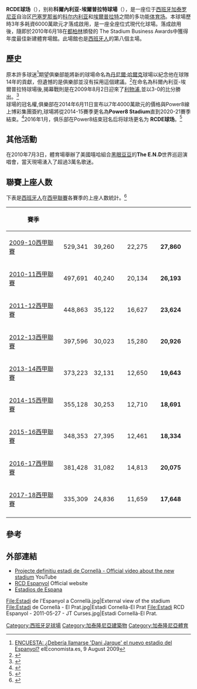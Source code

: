 {{NoteTA
|G1= 西甲
|G2= football
}}
{{Infobox_Stadium
| stadium_name        =  RCDE球场<br />RCDE Stadium
| image               =  [[File:EstadioRCDE_Pano.jpg|300px]]
| caption             = '''[[歐洲足協足球場分類|欧洲足联足球场]]''' {{rating|4|4}}
| location            =  [[西班牙|西班牙]][[加泰隆尼亞|加泰隆尼亞]]<br />[[巴塞隆納|巴塞隆納]][[科爾內利亞德略夫雷加特|科尔内利亚]]
| coordinates         =  {{coord|41|20|52.3|N|2|4|32.4|E|display=inline,title}}
| broke_ground        =  2003年5月9日
| built               =  2005年5月9日
| opened              =  2009年8月2日
| renovated           =
| expanded            = 
| closed              =
| demolished          =
| owner               =  [[皇家西班牙人體育俱樂部|西班牙人]]
| operator            =  [[皇家西班牙人體育俱樂部|西班牙人]]
| surface             =  天然草
| construction_cost   =  6000萬[[歐元|歐元]]
| architect           =  Mark Fenwick<br /><br />Javier Iribarren<br />(Reid Fenwick Asociados)<br /><br />Esteban Gasulla<br />(Gasulla Arquitectura y Gestió)
| structural engineer = 
| services engineer   =  PGI Group
| general_contractor  =  [[西班牙營建集團|FCC]]
| project_manager     =  Jacques Coltard
| main_contractors    = 
| former_names        = 
| tenants             =  [[皇家西班牙人體育俱樂部|西班牙人]]
| capacity            =  40,500
| suites              =  44
| record_attendance   =  {{formatnum: 40240}} <br />[[皇家西班牙人體育俱樂部|西班牙人]]-[[皇家馬德里足球俱樂部|皇家馬德里]]<br /> 2011年2月13日
}}
'''RCDE球场'''（{{lang|en|RCDE Stadium}}），别称'''科爾內利亚-埃爾普拉特球場'''（{{lang-ca|Estadi Cornellà-El Prat}}），是一座位于[[西班牙|西班牙]][[加泰罗尼亚|加泰罗尼亚]]自治区[[巴塞罗那省|巴塞罗那省]]的[[科爾內利亞德略夫雷加特|科尔内利亚]]和[[埃尔普拉特-德略布雷加特|埃爾普拉特]]之間的多功能[[体育场|体育场]]。本球場歷時3年多耗資6000萬歐元才落成啟用，是一座全座位式現代化球場。落成啟用後，隨即於2010年6月18在[[都柏林|都柏林]]頒發的 The Stadium Business Awards中獲得年度最佳新建體育場館。此場館也是[[皇家西班牙人體育俱樂部|西班牙人]]的第八個主場。

==歷史==
原本許多球迷<ref>[http://ecodiario.eleconomista.es/futbol/noticias/1463321/08/09/La-aficion-del-Espanyol-pide-a-traves-de-Internet-que-el-nuevo-estadio-se-llame-Daniel-Jarque.html ENCUESTA: ¿Debería llamarse 'Dani Jarque' el nuevo estadio del Espanyol?] {{Wayback|url=http://ecodiario.eleconomista.es/futbol/noticias/1463321/08/09/La-aficion-del-Espanyol-pide-a-traves-de-Internet-que-el-nuevo-estadio-se-llame-Daniel-Jarque.html |date=20170317143504 }} elEconomista.es, 9 August 2009</ref>期望俱樂部能將新的球場命名為[[丹尼爾·哈爾克|丹尼爾·哈爾克]]球場以紀念他在球隊14年的貢獻，但遺憾的是俱樂部並沒有採用這個建議。<ref>{{cite news|url= http://www.marca.com/2009/08/10/futbol/equipos/espanyol/1249936796.html|title= Pedro Tomás: "Permitidme que no me pronuncie porque no sería oportuno decir nada"|accessdate= 12 August 2009|date= 10 August 2009|work= Marca.com|archive-date= 2017-03-17|archive-url= https://web.archive.org/web/20170317144209/http://www.marca.com/2009/08/10/futbol/equipos/espanyol/1249936796.html|dead-url= no}}</ref>在命名為科爾內利亚-埃爾普拉特球場後,揭幕戰則是在2009年8月2日迎來了[[利物浦足球俱樂部|利物浦]],並以3-0的比分勝出。<ref>{{cite web|url=http://goal.com/en-us/news/85/england/2009/08/02/1418541/liverpool-crushed-as-espanyol-celebrates-new-stadium-in|title=Liverpool Crushed As Espanyol Celebrates New Stadium In Style|date=2 August 2009|work=Goal.com|accessdate=4 August 2009|archive-date=2015-04-14|archive-url=https://web.archive.org/web/20150414160055/http://www.goal.com/en-us/news/85/england/2009/08/02/1418541/liverpool-crushed-as-espanyol-celebrates-new-stadium-in|dead-url=no}}</ref><br />球場的冠名權,俱樂部在2014年6月11日宣布以7年4000萬歐元的價格與Power8線上博彩集團簽約,球場將從2014-15賽季更名為'''Power8 Stadium'''直到2020-21賽季結束。<ref>{{cite web|url=http://www.rtve.es/deportes/20140613/estadio-del-espanyol-pasa-llamarse-power8-stadium-hasta-2021/953920.shtml|title=El estadio del Espanyol pasa a llamarse 'Power8 Stadium' hasta 2021|language=es|work=RTVE.es|date=13 June 2014|accessdate=7 July 2014|archive-date=2014-11-02|archive-url=https://web.archive.org/web/20141102012451/http://www.rtve.es/deportes/20140613/estadio-del-espanyol-pasa-llamarse-power8-stadium-hasta-2021/953920.shtml|dead-url=no}}</ref>2016年1月，俱乐部在Power8结束冠名后将球场更名为 '''RCDE球场'''。<ref>{{cite web|url=http://www.elperiodico.com/es/noticias/deportes/espanyol-liquida-contrato-power8-4783465|title=El Espanyol da por liquidado el contrato con Power8|date=29 December 2015|accessdate=18 March 2017|publisher=El Periódico|language=es|archive-date=2017-03-19|archive-url=https://web.archive.org/web/20170319195901/http://www.elperiodico.com/es/noticias/deportes/espanyol-liquida-contrato-power8-4783465|dead-url=no}}</ref>

==其他活動==

在2010年7月3日，體育場舉辦了美國嘻哈組合[[黑眼豆豆|黑眼豆豆]]的'''The E.N.D'''世界巡迴演唱會，當天現場湧入了超過3萬名歌迷。 

==聯賽上座人数==

下表是[[皇家西班牙人體育俱樂部|西班牙人]]在[[西班牙甲組足球聯賽|西甲聯賽]]各賽季的上座人数統計。<ref>{{cite web|url=http://www.oscarjulia.com/2013/05/27/espectadors-a-cornella-el-prat/|title=Espectadors a Cornellà-El Prat|website=OscarJulia.com|date=27 May 2013|language=ca}}{{dead link|date=2018年5月 |bot=InternetArchiveBot |fix-attempted=yes }}</ref>

{|class="wikitable sortable" style="text-align:right"
|-
! 賽季
!width=65|{{Tooltip|總上座數|Total season attendance}}
!width=75|{{Tooltip|最高上座數|Highest season attendance}}
!width=75|{{Tooltip|最低上座數|Lowest season attendance}}
!width=75|{{Tooltip|平均上座數|Average season attendance}}
|-
| align=left|[[2009–10賽季西班牙足球甲級聯賽|2009-10西甲聯賽]] || 529,341 || 39,260 || 22,275 || '''27,860'''
|-
| align=left|[[2010–11賽季西班牙足球甲級聯賽|2010-11西甲聯賽]] || 497,691 || 40,240 || 20,134 || '''26,193'''
|-
| align=left|[[2011–12賽季西班牙足球甲級聯賽|2011-12西甲聯賽]] || 448,863 || 35,122 || 16,627 || '''23,624'''
|-
| align=left|[[2012–13賽季西班牙足球甲級聯賽|2012-13西甲聯賽]] || 397,596 || 30,023 || 15,280 || '''20,926'''
|-
| align=left|[[2013–14賽季西班牙足球甲級聯賽|2013-14西甲聯賽]] || 373,223 || 32,131 || 12,650 || '''19,643'''
|-
| align=left|[[2014–15賽季西班牙足球甲級聯賽|2014-15西甲聯賽]] || 355,128 || 30,253 || 12,710 || '''18,691'''
|-
| align=left|[[2015–16賽季西班牙足球甲級聯賽|2015-16西甲聯賽]] || 348,353 || 27,395 || 12,461 || '''18,334'''
|-
| align=left|[[2016–17賽季西班牙足球甲級聯賽|2016-17西甲聯賽]] || 381,428 || 31,082 || 14,813 || '''20,075'''
|-
| align=left|[[2017–18賽季西班牙足球甲級聯賽|2017-18西甲聯賽]] || 335,309 || 24,836 || 11,659 || '''17,648'''
|-
|}

==參考==
{{reflist}}

==外部連結==
*[http://www.youtube.com/watch?v=K67XOyI6C5U Projecte definitiu estadi de Cornellà - Official video about the new stadium]{{Wayback|url=http://www.youtube.com/watch?v=K67XOyI6C5U |date=20140930223612 }} YouTube
*[https://web.archive.org/web/20070923004806/http://www.rcdespanyol.com/ingles/index.php RCD Espanyol] Official website
*[https://web.archive.org/web/20140912162530/http://www.estadiosdeespana.com/posts/barcelona-estadi-cornella-el-prat/ Estadios de Espana] {{en icon}}

<gallery>
File:Estadi de l'Espanyol a Cornellà.jpg|External view of the stadium
File:Estadi de Cornellà - El Prat.jpg|Estadi Cornellà-El Prat
File:Estadi RCD Espanyol - 2011-05-27 - JT Curses.jpg|Estadi Cornellà-El Prat.
</gallery>

[[Category:西班牙足球場|Category:西班牙足球場]]
[[Category:加泰隆尼亞建築物|Category:加泰隆尼亞建築物]]
[[Category:加泰隆尼亞體育|Category:加泰隆尼亞體育]]